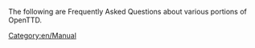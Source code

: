 

The following are Frequently Asked Questions about various portions of OpenTTD.

{{en/catmore}}

[[Category:en/Manual]]